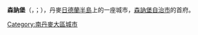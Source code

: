 {{Multiple issues|
{{Expand language|1=en|time=2020-11-27T07:41:56+00:00}}
{{Unreferenced|time=2020-11-27T07:41:56+00:00}}
}}
{{Infobox settlement
| official_name   = 森訥堡
| native_name     = Sønderborg
| settlement_type = 首府
| image_skyline   = Harbour of Sønderborg.jpg
| subdivision_type  = 國家
| subdivision_name  = {{flag|Denmark}}
| subdivision_type1 = 大區
| subdivision_name1 = [[南丹麥大區|南丹麥大區]]
| subdivision_type2 = 自治市
| subdivision_name2 = [[森訥堡自治市|森訥堡自治市]]
| population      = 27,841人
| timezone        = [[UTC+01:00|UTC+01:00]]
| postal_code     = 6400
| website         = [http://www.sonderborg.dk/english/ www.sonderborg.dk/]
}}

'''森訥堡'''（{{lang-da|Sønderborg}}，{{IPA-da|ˈsønɐˌpɒˀ}}；{{lang-de|Sonderburg}}），丹麥[[日德蘭半島|日德蘭半島]]上的一座城市，[[森訥堡自治市|森訥堡自治市]]的首府。

[[Category:南丹麥大區城市|Category:南丹麥大區城市]]